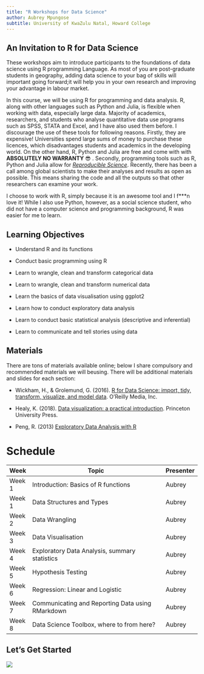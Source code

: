 ```yaml
---
title: "R Workshops for Data Science"
author: Aubrey Mpungose
subtitle: University of KwaZulu Natal, Howard College
---
```


## An Invitation to R for Data Science

These workshops aim to introduce participants to the foundations of data science using R programming Language. As most of you are post-graduate students in geography, adding data science to your bag of skills will important going forward;it will help you in your own research and improving your advantage in labour market.

In this course, we will be using R for programming and data analysis. R, along with other languages such as Python and Julia, is flexible when working with data, especially large data. Majority of academics, researchers, and students who analyse quantitative data use programs such as SPSS, STATA and Excel, and I have also used them before. I discourage the use of these tools for following reasons. Firstly, they are expensive! Universities spend large sums of money to purchase these licences, which disadvantages students and academics in the developing world. On the other hand, R, Python and Julia are free and come with with **ABSOLUTELY NO WARRANTY** 😎 . Secondly, programming tools such as R, Python and Julia allow for [*Reproducible Science*](https://www.nature.com/articles/s41562-016-0021). Recently, there has been a call among global scientists to make their analyses and results as open as possible. This means sharing the code and all the outputs so that other researchers can examine your work.

I choose to work with R, simply because it is an awesome tool and I f\*\*\*n love it! While I also use Python, however, as a social science student, who did not have a computer science and programming background, R was easier for me to learn.

## Learning Objectives

-   Understand R and its functions

-   Conduct basic programming using R

-   Learn to wrangle, clean and transform categorical data

-   Learn to wrangle, clean and transform numerical data

-   Learn the basics of data visualisation using ggplot2

-   Learn how to conduct exploratory data analysis

-   Learn to conduct basic statistical analysis (descriptive and inferential)

-   Learn to communicate and tell stories using data

## Materials

There are tons of materials available online; below I share compulsory and recommended materials we will beusing. There will be additional materials and slides for each section:

-   Wickham, H., & Grolemund, G. (2016). [R for Data Science: import, tidy, transform, visualize, and model data](https://r4ds.hadley.nz/). O'Reilly Media, Inc.

-   Healy, K. (2018). [Data visualization: a practical introduction](https://socviz.co/). Princeton University Press.

-   Peng, R. (2013) [Exploratory Data Analysis with R](https://bookdown.org/rdpeng/exdata/)

# Schedule

| Week   | Topic                                            | Presenter |
|--------|--------------------------------------------------|-----------|
| Week 1 | Introduction: Basics of R functions              | Aubrey    |
| Week 1 | Data Structures and Types                        | Aubrey    |
| Week 2 | Data Wrangling                                   | Aubrey    |
| Week 3 | Data Visualisation                               | Aubrey    |
| Week 4 | Exploratory Data Analysis, summary statistics    | Aubrey    |
| Week 5 | Hypothesis Testing                               | Aubrey    |
| Week 6 | Regression: Linear and Logistic                  | Aubrey    |
| Week 7 | Communicating and Reporting Data using RMarkdown | Aubrey    |
| Week 8 | Data Science Toolbox, where to from here?        | Aubrey    |


## Let's Get Started

![](images/learn_r.png)

